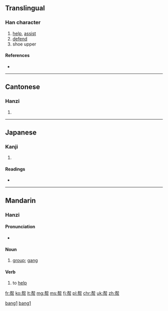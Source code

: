 {{also|幫}}
==Translingual==

===Han character===
{{Han char|rn=50|rad=巾|as=07|sn=10|four=|canj=手中中月 (QLLB)|ids=⿱[[邦]][[巾]]}}

# [[help]], [[assist]]
# [[defend]]
# shoe upper

====References====
* {{Han ref|kx=0332.121|dkj=08928|dj=0637.130|hdz=10736.050|uh=5E2E|ud=24110}}

----

==Cantonese==

===Hanzi===
{{yue-hanzi|jyut=[[bong1]]|y=bong1|tra=幫}}

# {{defn|lang=yue|sort=巾07}}

----

==Japanese==

===Kanji===
{{ja-kanji|grade=|rs=巾07}}

# {{defn|lang=ja|sort=巾07}}

====Readings====
* {{ja-readings|on=[[ほう]] (hō)|kun=[[たすける]] (tasukeru)}}

----

==Mandarin==
===Hanzi===

====Pronunciation====
* {{audio|Zh-bang.ogg|Audio}}

====Noun====
{{cmn-noun|s|pin=bāng|pint=bang1|tra=幫|sim=帮|rs=巾07}}

# [[group]]; [[gang]]

====Verb====
{{cmn-verb|s|pin=bāng|pint=bang1|tra=幫|sim=帮|rs=巾07}}

# to [[help]]

[[Category:cmn:Elementary Mandarin in simplified script|bang1]]
[[Category:cmn:Intermediate Mandarin in simplified script|bang1]]

[[fr:帮]]
[[ko:帮]]
[[lt:帮]]
[[mg:帮]]
[[ms:帮]]
[[fj:帮]]
[[pl:帮]]
[[chr:帮]]
[[uk:帮]]
[[zh:帮]]
